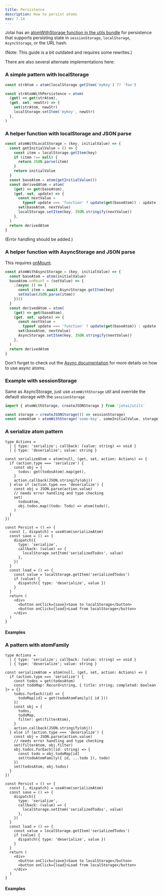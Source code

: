 ```yaml
---
title: Persistence
description: How to persist atoms
nav: 7.14
---
```


Jotai has an [atomWithStorage function in the utils bundle](../utilities/storage.mdx) for persistence that supports persisting state in `sessionStorage`, `localStorage`, `AsyncStorage`, or the URL hash.

(Note: This guide is a bit outdated and requires some rewrites.)

There are also several alternate implementations here:

### A simple pattern with localStorage

```js
const strAtom = atom(localStorage.getItem('myKey') ?? 'foo')

const strAtomWithPersistence = atom(
  (get) => get(strAtom),
  (get, set, newStr) => {
    set(strAtom, newStr)
    localStorage.setItem('myKey', newStr)
  },
)
```

### A helper function with localStorage and JSON parse

```js
const atomWithLocalStorage = (key, initialValue) => {
  const getInitialValue = () => {
    const item = localStorage.getItem(key)
    if (item !== null) {
      return JSON.parse(item)
    }
    return initialValue
  }
  const baseAtom = atom(getInitialValue())
  const derivedAtom = atom(
    (get) => get(baseAtom),
    (get, set, update) => {
      const nextValue =
        typeof update === 'function' ? update(get(baseAtom)) : update
      set(baseAtom, nextValue)
      localStorage.setItem(key, JSON.stringify(nextValue))
    },
  )
  return derivedAtom
}
```

(Error handling should be added.)

### A helper function with AsyncStorage and JSON parse

This requires [onMount](../core/atom.mdx#on-mount).

```js
const atomWithAsyncStorage = (key, initialValue) => {
  const baseAtom = atom(initialValue)
  baseAtom.onMount = (setValue) => {
    ;(async () => {
      const item = await AsyncStorage.getItem(key)
      setValue(JSON.parse(item))
    })()
  }
  const derivedAtom = atom(
    (get) => get(baseAtom),
    (get, set, update) => {
      const nextValue =
        typeof update === 'function' ? update(get(baseAtom)) : update
      set(baseAtom, nextValue)
      AsyncStorage.setItem(key, JSON.stringify(nextValue))
    },
  )
  return derivedAtom
}
```

Don't forget to check out the [Async documentation](../guides/async.mdx) for more details on how to use async atoms.

### Example with sessionStorage

Same as AsyncStorage, just use `atomWithStorage` util and override the default storage with the `sessionStorage`

```js
import { atomWithStorage, createJSONStorage } from 'jotai/utils'

const storage = createJSONStorage(() => sessionStorage)
const someAtom = atomWithStorage('some-key', someInitialValue, storage)
```

### A serialize atom pattern

```tsx
type Actions =
  | { type: 'serialize'; callback: (value: string) => void }
  | { type: 'deserialize'; value: string }

const serializeAtom = atom(null, (get, set, action: Actions) => {
  if (action.type === 'serialize') {
    const obj = {
      todos: get(todosAtom).map(get),
    }
    action.callback(JSON.stringify(obj))
  } else if (action.type === 'deserialize') {
    const obj = JSON.parse(action.value)
    // needs error handling and type checking
    set(
      todosAtom,
      obj.todos.map((todo: Todo) => atom(todo)),
    )
  }
})

const Persist = () => {
  const [, dispatch] = useAtom(serializeAtom)
  const save = () => {
    dispatch({
      type: 'serialize',
      callback: (value) => {
        localStorage.setItem('serializedTodos', value)
      },
    })
  }
  const load = () => {
    const value = localStorage.getItem('serializedTodos')
    if (value) {
      dispatch({ type: 'deserialize', value })
    }
  }
  return (
    <div>
      <button onClick={save}>Save to localStorage</button>
      <button onClick={load}>Load from localStorage</button>
    </div>
  )
}
```

#### Examples

<CodeSandbox id="g96xjx" />

### A pattern with atomFamily

```tsx
type Actions =
  | { type: 'serialize'; callback: (value: string) => void }
  | { type: 'deserialize'; value: string }

const serializeAtom = atom(null, (get, set, action: Actions) => {
  if (action.type === 'serialize') {
    const todos = get(todosAtom)
    const todoMap: Record<string, { title: string; completed: boolean }> = {}
    todos.forEach((id) => {
      todoMap[id] = get(todoAtomFamily({ id }))
    })
    const obj = {
      todos,
      todoMap,
      filter: get(filterAtom),
    }
    action.callback(JSON.stringify(obj))
  } else if (action.type === 'deserialize') {
    const obj = JSON.parse(action.value)
    // needs error handling and type checking
    set(filterAtom, obj.filter)
    obj.todos.forEach((id: string) => {
      const todo = obj.todoMap[id]
      set(todoAtomFamily({ id, ...todo }), todo)
    })
    set(todosAtom, obj.todos)
  }
})

const Persist = () => {
  const [, dispatch] = useAtom(serializeAtom)
  const save = () => {
    dispatch({
      type: 'serialize',
      callback: (value) => {
        localStorage.setItem('serializedTodos', value)
      },
    })
  }
  const load = () => {
    const value = localStorage.getItem('serializedTodos')
    if (value) {
      dispatch({ type: 'deserialize', value })
    }
  }
  return (
    <div>
      <button onClick={save}>Save to localStorage</button>
      <button onClick={load}>Load from localStorage</button>
    </div>
  )
}
```

#### Examples

<CodeSandbox id="oyiw5r" />
